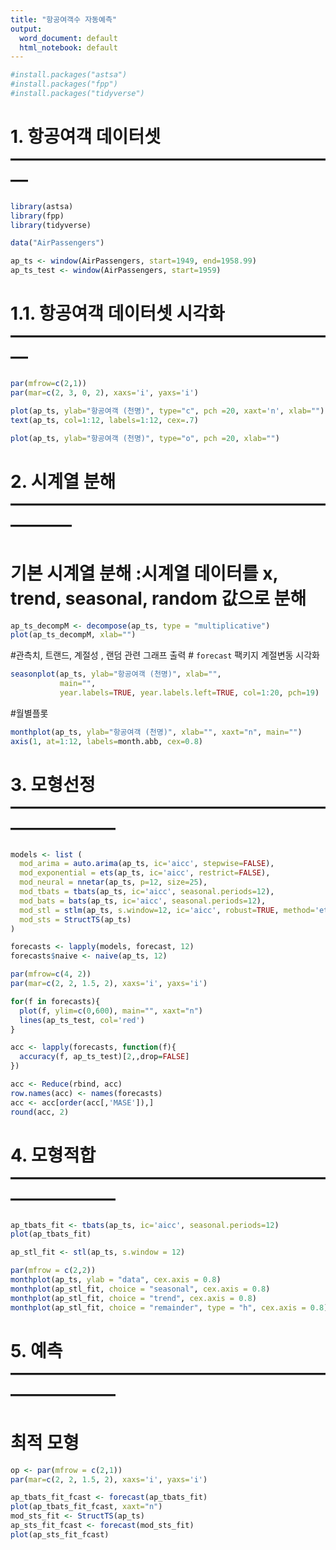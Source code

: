 ---
title: "항공여객수 자동예측"
output:
  word_document: default
  html_notebook: default
---
```{r}
#install.packages("astsa")
#install.packages("fpp")
#install.packages("tidyverse")
```



# 1. 항공여객 데이터셋 ---------------------------------------------------------
```{r}
library(astsa) 
library(fpp)
library(tidyverse)

data("AirPassengers")

ap_ts <- window(AirPassengers, start=1949, end=1958.99)
ap_ts_test <- window(AirPassengers, start=1959)
```

# 1.1. 항공여객 데이터셋 시각화 ---------------------------------------------------------
```{r}
par(mfrow=c(2,1))
par(mar=c(2, 3, 0, 2), xaxs='i', yaxs='i')

plot(ap_ts, ylab="항공여객 (천명)", type="c", pch =20, xaxt='n', xlab="")
text(ap_ts, col=1:12, labels=1:12, cex=.7)

plot(ap_ts, ylab="항공여객 (천명)", type="o", pch =20, xlab="")
```




# 2. 시계열 분해 -----------------------------------------------------------------

# 기본 시계열 분해 :시계열 데이터를 x, trend, seasonal, random 값으로 분해
```{r}
ap_ts_decompM <- decompose(ap_ts, type = "multiplicative")
plot(ap_ts_decompM, xlab="")
```


#관측치, 트랜드, 계절성 , 랜덤 관련 그래프 출력 
# `forecast` 팩키지 계절변동 시각화
```{r}
seasonplot(ap_ts, ylab="항공여객 (천명)", xlab="", 
           main="",
           year.labels=TRUE, year.labels.left=TRUE, col=1:20, pch=19)
```



#월별플롯 
```{r}
monthplot(ap_ts, ylab="항공여객 (천명)", xlab="", xaxt="n", main="")
axis(1, at=1:12, labels=month.abb, cex=0.8)
```


# 3. 모형선정 ------------------------------------------------------------------------
```{r}
models <- list (
  mod_arima = auto.arima(ap_ts, ic='aicc', stepwise=FALSE),
  mod_exponential = ets(ap_ts, ic='aicc', restrict=FALSE),
  mod_neural = nnetar(ap_ts, p=12, size=25),
  mod_tbats = tbats(ap_ts, ic='aicc', seasonal.periods=12),
  mod_bats = bats(ap_ts, ic='aicc', seasonal.periods=12),
  mod_stl = stlm(ap_ts, s.window=12, ic='aicc', robust=TRUE, method='ets'),
  mod_sts = StructTS(ap_ts)
)

forecasts <- lapply(models, forecast, 12)
forecasts$naive <- naive(ap_ts, 12)
```

```{r}

par(mfrow=c(4, 2))
par(mar=c(2, 2, 1.5, 2), xaxs='i', yaxs='i')

for(f in forecasts){
  plot(f, ylim=c(0,600), main="", xaxt="n")
  lines(ap_ts_test, col='red')
}

acc <- lapply(forecasts, function(f){
  accuracy(f, ap_ts_test)[2,,drop=FALSE]
})
```


```{r}
acc <- Reduce(rbind, acc)
row.names(acc) <- names(forecasts)
acc <- acc[order(acc[,'MASE']),]
round(acc, 2)
```



# 4. 모형적합 ------------------------------------------------------------------------
```{r}
ap_tbats_fit <- tbats(ap_ts, ic='aicc', seasonal.periods=12)
plot(ap_tbats_fit)

ap_stl_fit <- stl(ap_ts, s.window = 12)

par(mfrow = c(2,2))
monthplot(ap_ts, ylab = "data", cex.axis = 0.8)
monthplot(ap_stl_fit, choice = "seasonal", cex.axis = 0.8)
monthplot(ap_stl_fit, choice = "trend", cex.axis = 0.8)
monthplot(ap_stl_fit, choice = "remainder", type = "h", cex.axis = 0.8)
```


# 5. 예측 ------------------------------------------------------------------------
# 최적 모형
```{r}
op <- par(mfrow = c(2,1))
par(mar=c(2, 2, 1.5, 2), xaxs='i', yaxs='i')

ap_tbats_fit_fcast <- forecast(ap_tbats_fit)
plot(ap_tbats_fit_fcast, xaxt="n")
mod_sts_fit <- StructTS(ap_ts)
ap_sts_fit_fcast <- forecast(mod_sts_fit)
plot(ap_sts_fit_fcast)
```



